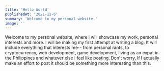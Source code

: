 ```yaml
---
title: 'Hello World'
publishedAt: '2021-12-6'
summary: 'Welcome to my personal website.'
image: ''
---
```


Welcome to my personal website, where I will showcase my work, personal interests and more. I will be making my first attempt at writing a blog. It will include everything that interests me-- from personal rants, to cryptocurrency, web development, game development, living as an expat in the Philippines and whatever else I feel like posting. Don't worry, If I actually make an effort to post it should be something more interesting than this.
